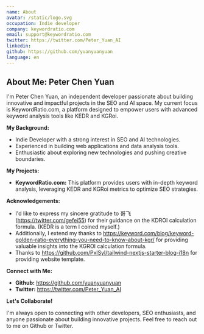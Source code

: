 ```yaml
---
name: About
avatar: /static/logo.svg
occupation: Indie developer
company: keywordratio.com
email: support@keywordratio.com
twitter: https://twitter.com/Peter_Yuan_AI
linkedin:
github: https://github.com/yuanyuanyuan
language: en
---
```


## About Me: Peter Chen Yuan

I'm Peter Chen Yuan, an independent developer passionate about building innovative and impactful projects in the SEO and AI space. My current focus is KeywordRatio.com, a platform designed to empower users with advanced keyword analysis tools like KEDR and KGRoi.

**My Background:**

* Indie Developer with a strong interest in SEO and AI technologies.
* Experienced in building web applications and data analysis tools.
* Enthusiastic about exploring new technologies and pushing creative boundaries.

**My Projects:**

* **KeywordRatio.com:** This platform provides users with in-depth keyword analysis, leveraging KEDR and KGRoi metrics to optimize SEO strategies.

**Acknowledgements:**

* I'd like to express my sincere gratitude to 哥飞 (https://twitter.com/gefei55) for their guidance on the KDROI calculation formula. (KEDR is a term I coined myself.)
* Additionally, I extend my thanks to https://keyword.com/blog/keyword-golden-ratio-everything-you-need-to-know-about-kgr/ for providing valuable insights into the KGROI calculation formula.
* Thanks  to https://github.com/PxlSyl/tailwind-nextjs-starter-blog-i18n for providing website template.

**Connect with Me:**

* **Github:** https://github.com/yuanyuanyuan
* **Twitter:** https://twitter.com/Peter_Yuan_AI

**Let's Collaborate!**

I'm always open to connecting with other developers, SEO enthusiasts, and anyone passionate about building innovative projects. Feel free to reach out to me on Github or Twitter.